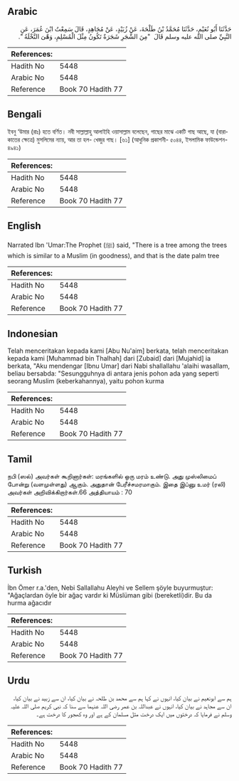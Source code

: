 ## Arabic

<div dir="rtl" lang="ar" style={{fontSize:'larger',backgroundColor:'#f8f9fa',padding:20}}>حَدَّثَنَا أَبُو نُعَيْمٍ، حَدَّثَنَا مُحَمَّدُ بْنُ طَلْحَةَ، عَنْ زُبَيْدٍ، عَنْ مُجَاهِدٍ، قَالَ سَمِعْتُ ابْنَ عُمَرَ، عَنِ النَّبِيِّ صلى الله عليه وسلم قَالَ ‏ "‏مِنَ الشَّجَرِ شَجَرَةٌ تَكُونُ مِثْلَ الْمُسْلِمِ، وَهْىَ النَّخْلَةُ ‏"‏‏.‏</div><div style={{backgroundColor:'#f8f9fa',padding:20, marginBottom: 10}}><table>
        <thead>
          <tr>
            <th>References:</th>
            <th></th>
          </tr>
        </thead>
        <tbody><tr><td>Hadith No</td><td>5448</td></tr><tr><td>Arabic No</td><td>5448</td></tr><tr><td>Reference</td><td>Book 70 Hadith 77</td></tr></tbody></table></div>

## Bengali

<div dir="ltr" lang="bn" style={{fontSize:'larger',backgroundColor:'#f8f9fa',padding:20}}>ইবনু ‘উমার (রাঃ) হতে বর্ণিত। নবী সাল্লাল্লাহু আলাইহি ওয়াসাল্লাম বলেছেন, গাছের মাঝে একটি গাছ আছে, যা (বারাকাতের ক্ষেত্রে) মুসলিমের ন্যায়, আর তা হল- খেজুর গাছ। [৬১] (আধুনিক প্রকাশনী- ৫০৪৪, ইসলামিক ফাউন্ডেশন- ৪৯৪১)</div><div style={{backgroundColor:'#f8f9fa',padding:20, marginBottom: 10}}><table>
        <thead>
          <tr>
            <th>References:</th>
            <th></th>
          </tr>
        </thead>
        <tbody><tr><td>Hadith No</td><td>5448</td></tr><tr><td>Arabic No</td><td>5448</td></tr><tr><td>Reference</td><td>Book 70 Hadith 77</td></tr></tbody></table></div>

## English

<div dir="ltr" lang="en" style={{fontSize:'larger',backgroundColor:'#f8f9fa',padding:20}}>Narrated Ibn 'Umar:The Prophet (ﷺ) said, "There is a tree among the trees which is similar to a Muslim (in goodness), and that is the date palm tree</div><div style={{backgroundColor:'#f8f9fa',padding:20, marginBottom: 10}}><table>
        <thead>
          <tr>
            <th>References:</th>
            <th></th>
          </tr>
        </thead>
        <tbody><tr><td>Hadith No</td><td>5448</td></tr><tr><td>Arabic No</td><td>5448</td></tr><tr><td>Reference</td><td>Book 70 Hadith 77</td></tr></tbody></table></div>

## Indonesian

<div dir="ltr" lang="id" style={{fontSize:'larger',backgroundColor:'#f8f9fa',padding:20}}>Telah menceritakan kepada kami [Abu Nu'aim] berkata, telah menceritakan kepada kami [Muhammad bin Thalhah] dari [Zubaid] dari [Mujahid] ia berkata, "Aku mendengar [Ibnu Umar] dari Nabi shallallahu 'alaihi wasallam, beliau bersabda: "Sesungguhnya di antara jenis pohon ada yang seperti seorang Muslim (keberkahannya), yaitu pohon kurma</div><div style={{backgroundColor:'#f8f9fa',padding:20, marginBottom: 10}}><table>
        <thead>
          <tr>
            <th>References:</th>
            <th></th>
          </tr>
        </thead>
        <tbody><tr><td>Hadith No</td><td>5448</td></tr><tr><td>Arabic No</td><td>5448</td></tr><tr><td>Reference</td><td>Book 70 Hadith 77</td></tr></tbody></table></div>

## Tamil

<div dir="ltr" lang="ta" style={{fontSize:'larger',backgroundColor:'#f8f9fa',padding:20}}>நபி (ஸல்) அவர்கள் கூறினார்கள்: மரங்களில் ஒரு மரம் உண்டு. அது முஸ்லிமைப் போன்று (வளமுள்ளது) ஆகும். அதுதான் பேரீச்சமரமாகும். இதை இப்னு உமர் (ரலி) அவர்கள் அறிவிக்கிறார்கள்.66 அத்தியாயம் : 70</div><div style={{backgroundColor:'#f8f9fa',padding:20, marginBottom: 10}}><table>
        <thead>
          <tr>
            <th>References:</th>
            <th></th>
          </tr>
        </thead>
        <tbody><tr><td>Hadith No</td><td>5448</td></tr><tr><td>Arabic No</td><td>5448</td></tr><tr><td>Reference</td><td>Book 70 Hadith 77</td></tr></tbody></table></div>

## Turkish

<div dir="ltr" lang="tr" style={{fontSize:'larger',backgroundColor:'#f8f9fa',padding:20}}>İbn Ömer r.a.'den, Nebi Sallallahu Aleyhi ve Sellem şöyle buyurmuştur: "Ağaçlardan öyle bir ağaç vardır ki Müslüman gibi (bereketli)dir. Bu da hurma ağacıdır</div><div style={{backgroundColor:'#f8f9fa',padding:20, marginBottom: 10}}><table>
        <thead>
          <tr>
            <th>References:</th>
            <th></th>
          </tr>
        </thead>
        <tbody><tr><td>Hadith No</td><td>5448</td></tr><tr><td>Arabic No</td><td>5448</td></tr><tr><td>Reference</td><td>Book 70 Hadith 77</td></tr></tbody></table></div>

## Urdu

<div dir="rtl" lang="ur" style={{fontSize:'larger',backgroundColor:'#f8f9fa',padding:20}}>ہم سے ابونعیم نے بیان کیا، انہوں نے کہا ہم سے محمد بن طلحہ نے بیان کیا، ان سے زبید نے بیان کیا، ان سے مجاہد نے بیان کیا، انہوں نے عبداللہ بن عمر رضی اللہ عنہما سے سنا کہ نبی کریم صلی اللہ علیہ وسلم نے فرمایا کہ درختوں میں ایک درخت مثل مسلمان کے ہے اور وہ کھجور کا درخت ہے۔</div><div style={{backgroundColor:'#f8f9fa',padding:20, marginBottom: 10}}><table>
        <thead>
          <tr>
            <th>References:</th>
            <th></th>
          </tr>
        </thead>
        <tbody><tr><td>Hadith No</td><td>5448</td></tr><tr><td>Arabic No</td><td>5448</td></tr><tr><td>Reference</td><td>Book 70 Hadith 77</td></tr></tbody></table></div>